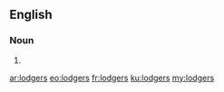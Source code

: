 ==English==

===Noun===
{{head|en|plural}}

# {{plural of|lodger|lang=en}}

[[ar:lodgers]]
[[eo:lodgers]]
[[fr:lodgers]]
[[ku:lodgers]]
[[my:lodgers]]